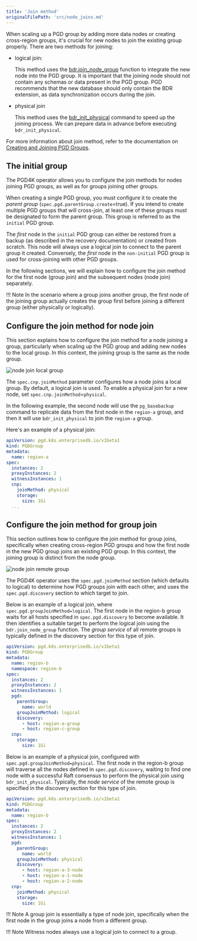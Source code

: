 ```yaml
---
title: 'Join method'
originalFilePath: 'src/node_joins.md'
---
```


When scaling up a PGD group by adding more data nodes or creating cross-region groups,
it's crucial for new nodes to join the existing group properly. There are two methods for
joining:

-   logical join:

      This method uses the [bdr.join_node_group]((https://www.enterprisedb.com/docs/pgd/latest/reference/nodes-management-interfaces/#bdrjoin_node_group)) function to integrate the new node into the PGD group.
      It is important that the joining node should not contain any schemas or data present in the PGD group.
      PGD recommends that the new database should only contain the BDR extension, as data synchronization occurs during
      the join.

-   physical join

      This method uses the [bdr_init_physical](/pgd/latest/reference/nodes/#bdr_init_physical) command to speed up the joining process. We can prepare data in advance before executing `bdr_init_physical`.

For more information about join method, refer to the documentation on [Creating and Joining PGD Groups](/pgd/latest/node_management/creating_and_joining/#creating-and-joining-pgd-groups).

## The initial group

The PGD4K operator allows you to configure the join methods for nodes joining PGD groups,
as well as for groups joining other groups.

When creating a single PGD group, you must configure it to create the *parent
group* (`spec.pgd.parentGroup.create`=true). If you intend to create multiple PGD groups that
will cross-join, at least one of these groups must be designated to form the parent group.
This group is referred to as the `initial` PGD group.

The *first* node in the `initial` PGD group can either be restored from a backup
(as described in the recovery documentation) or created from scratch. This node will always
use a logical join to connect to the parent group it created. Conversely, the *first* node in
the `non-initial` PGD group is used for cross-joining with other PGD groups.

In the following sections, we will explain how to configure the join method for the first
node (group join) and the subsequent nodes (node join) separately.

!!! Note
    In the scenario where a group joins another group, the first node of the joining group
    actually creates the group first before joining a different group (either physically or logically).

## Configure the join method for node join

This section explains how to configure the join method for a node joining a group, particularly when
scaling up the PGD group and adding new nodes to the local group. In this context, the joining group is
the same as the node group.

![node join local group](images/local_join.png)

The `spec.cnp.joinMethod` parameter configures how a node joins a local group. By default,
a logical join is used. To enable a physical join for a new node, set `spec.cnp.joinMethod`=`physical`.

In the following example, the second node will use the `pg_basebackup` command to replicate data from the
first node in the `region-a` group, and then it will use `bdr_init_physical` to join the `region-a` group.

Here's an example of a physical join:

```yaml
apiVersion: pgd.k8s.enterprisedb.io/v1beta1
kind: PGDGroup
metadata:
  name: region-a
spec:
  instances: 2
  proxyInstances: 2
  witnessInstances: 1
  cnp:
    joinMethod: physical
    storage:
      size: 1Gi
  ...
```

## Configure the join method for group join

This section outlines how to configure the join method for group joins, specifically when creating
cross-region PGD groups and how the first node in the new PGD group joins an existing PGD group.
In this context, the joining group is distinct from the node group.

![node join remote group](images/remote_join.png)

The PGD4K operator uses the `spec.pgd.joinMethod` section (which defaults to logical) to determine
how PGD groups join with each other, and uses the `spec.pgd.discovery` section to which target to join.

Below is an example of a logical join, where `spec.pgd.groupJoinMethod=logical`. The first node
in the region-b group waits for all hosts specified in `spec.pgd.discovery` to become available. It then
identifies a suitable target to perform the logical join using the `bdr.join_node_group` function. The
*group service* of all remote groups is typically defined in the discovery section for this type of join.

```yaml
apiVersion: pgd.k8s.enterprisedb.io/v1beta1
kind: PGDGroup
metadata:
  name: region-b
  namespace: region-b
spec:
  instances: 2
  proxyInstances: 2
  witnessInstances: 1
  pgd:
    parentGroup:
      name: world
    groupJoinMethod: logical
    discovery:
      - host: region-a-group
      - host: region-c-group
  cnp:
    storage:
      size: 1Gi
```

Below is an example of a physical join, configured with `spec.pgd.groupJoinMethod=physical`.
The first node in the region-b group will traverse all the nodes defined in `spec.pgd.discovery`,
waiting to find one node with a successful Raft consensus to perform the physical join using `bdr_init_physical`.
Typically, the *node service* of the remote group is specified in the discovery section for this type of join.

```yaml
apiVersion: pgd.k8s.enterprisedb.io/v1beta1
kind: PGDGroup
metadata:
  name: region-b
spec:
  instances: 2
  proxyInstances: 2
  witnessInstances: 1
  pgd:
    parentGroup:
      name: world
    groupJoinMethod: physical
    discovery:
      - host: region-a-3-node
      - host: region-a-1-node
      - host: region-a-2-node
  cnp:
    joinMethod: physical
    storage:
      size: 1Gi
```

!!! Note
    A group join is essentially a type of node join, specifically when the first node in the group
    joins a node from a different group.

!!! Note
    Witness nodes always use a logical join to connect to a group.
